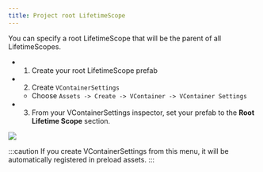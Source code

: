 ```yaml
---
title: Project root LifetimeScope
---
```


You can specify a root LifetimeScope that will be the parent of all LifetimeScopes.

- 1. Create your root LifetimeScope prefab
- 2. Create `VContainerSettings`
    - Choose `Assets -> Create -> VContainer -> VContainer Settings`
- 3. From your VContainerSettings inspector, set your prefab to the **Root Lifetime Scope** section.

![](assets/screenshot_vcontainersettings_collapse.png)

:::caution
If you create VContainerSettings from this menu, it will be automatically registered in preload assets.
:::

